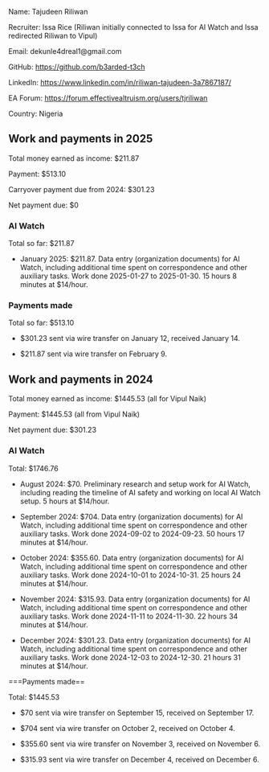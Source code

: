 Name: Tajudeen Riliwan

Recruiter: Issa Rice (Riliwan initially connected to Issa for AI Watch and Issa redirected Riliwan to Vipul)

Email: dekunle4dreal1@gmail.com

GitHub: https://github.com/b3arded-t3ch

LinkedIn: https://www.linkedin.com/in/riliwan-tajudeen-3a7867187/

EA Forum: https://forum.effectivealtruism.org/users/tjriliwan

Country: Nigeria

==Work and payments in 2025==

Total money earned as income: $211.87

Payment: $513.10

Carryover payment due from 2024: $301.23

Net payment due: $0

===AI Watch===

Total so far: $211.87

* January 2025: $211.87. Data entry (organization documents) for AI Watch, including additional time spent on correspondence and other auxiliary tasks. Work done 2025-01-27 to 2025-01-30. 15 hours 8 minutes at $14/hour.

===Payments made===

Total so far: $513.10

* $301.23 sent via wire transfer on January 12, received January 14.

* $211.87 sent via wire transfer on February 9.

==Work and payments in 2024==

Total money earned as income: $1445.53 (all for Vipul Naik)

Payment: $1445.53 (all from Vipul Naik)

Net payment due: $301.23

===AI Watch===

Total: $1746.76

* August 2024: $70. Preliminary research and setup work for AI Watch, including reading the timeline of AI safety and working on local AI Watch setup. 5 hours at $14/hour.

* September 2024: $704. Data entry (organization documents) for AI Watch, including additional time spent on correspondence and other auxiliary tasks. Work done 2024-09-02 to 2024-09-23. 50 hours 17 minutes at $14/hour.

* October 2024: $355.60. Data entry (organization documents) for AI Watch, including additional time spent on correspondence and other auxiliary tasks. Work done 2024-10-01 to 2024-10-31. 25 hours 24 minutes at $14/hour.

* November 2024: $315.93. Data entry (organization documents) for AI Watch, including additional time spent on correspondence and other auxiliary tasks. Work done 2024-11-11 to 2024-11-30. 22 hours 34 minutes at $14/hour.

* December 2024: $301.23. Data entry (organization documents) for AI Watch, including additional time spent on correspondence and other auxiliary tasks. Work done 2024-12-03 to 2024-12-30. 21 hours 31 minutes at $14/hour.

===Payments made==

Total: $1445.53

* $70 sent via wire transfer on September 15, received on September 17.

* $704 sent via wire transfer on October 2, received on October 4.

* $355.60 sent via wire transfer on November 3, received on November 6.

* $315.93 sent via wire transfer on December 4, received on December 6.
